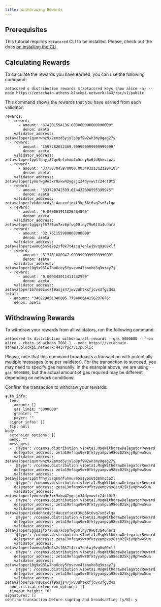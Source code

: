```yaml
---
title: Withdrawing Rewards
---
```


## Prerequisites

This tutorial requires `zetacored` CLI to be installed. Please, check out the
docs [on installing the CLI](/users/cli/setup).

## Calculating Rewards

To calculate the rewards you have earned, you can use the following command:

```
zetacored q distribution rewards $(zetacored keys show alice -a) --node https://zetachain-athens.blockpi.network:443/rpc/v1/public
```

This command shows the rewards that you have earned from each validator:

```
rewards:
  - reward:
      - amount: "674201594136.000000000000000000"
        denom: azeta
    validator_address: zetavaloper1qumrwnz9x2emzd5yjylp8pf9w2wh3my0gag27y
  - reward:
      - amount: "1597782052369.999999999999999999"
        denom: azeta
    validator_address: zetavaloper1pptfhnyj37qn0nfuhmu7m5ssy5x6td8hmccpzl
  - reward:
      - amount: "337307045870000.003493213123204105"
        denom: azeta
    validator_address: zetavaloper1ymnrwg9e3xr9xkw42ygzjx34dyvwvtc24ct0t5
  - reward:
      - amount: "333720742599.014432608595395975"
        denom: azeta
    validator_address: zetavaloper1xkddnhcdy5j4auzefjqkt3kp56t6vq7sm5xlga
  - reward:
      - amount: "0.000063911026464599"
        denom: azeta
    validator_address: zetavaloper1ggqzjf5726uu7xc6pfwg00lny79w6t3a4unarz
  - reward:
      - amount: "32.761155900000000000"
        denom: azeta
    validator_address: zetavaloper1wwnug5n5e2s2sf0k7t4zcu7enlwj9vq0s09xlf
  - reward:
      - amount: "317101080947.999999999999999999"
        denom: azeta
    validator_address: zetavaloper10g9x93lw7hu0cey5fyvewm4lsnuhe8q3xzay7j
  - reward:
      - amount: "0.000343011411232999"
        denom: azeta
    validator_address: zetavaloper167ns6zwczl9asjs47jwv3uhtkxfjcvx3fg3d4a
total:
  - amount: "340229851340085.779488644156297676"
    denom: azeta
```

## Withdrawing Rewards

To withdraw your rewards from all validators, run the following command:

```
zetacored tx distribution withdraw-all-rewards --gas 5000000 --from alice --chain-id athens_7001-1 --node https://zetachain-athens.blockpi.network:443/rpc/v1/public
```

Please, note that this command broadcasts a transaction with potentially
multiple messages (one per validator). For the transaction to succeed, you may
need to specify gas manually. In the example above, we are using `--gas 5000000`, but the actual amount of gas required may be different depending on
network conditions.

Confirm the transaction to withdraw your rewards:

```
auth_info:
  fee:
    amount: []
    gas_limit: "5000000"
    granter: ""
    payer: ""
  signer_infos: []
  tip: null
body:
  extension_options: []
  memo: ""
  messages:
  - '@type': /cosmos.distribution.v1beta1.MsgWithdrawDelegatorReward
    delegator_address: zeta19nfaqu9wr0fktyyampva98ec025kjy0phww5um
    validator_address: zetavaloper1qumrwnz9x2emzd5yjylp8pf9w2wh3my0gag27y
  - '@type': /cosmos.distribution.v1beta1.MsgWithdrawDelegatorReward
    delegator_address: zeta19nfaqu9wr0fktyyampva98ec025kjy0phww5um
    validator_address: zetavaloper1pptfhnyj37qn0nfuhmu7m5ssy5x6td8hmccpzl
  - '@type': /cosmos.distribution.v1beta1.MsgWithdrawDelegatorReward
    delegator_address: zeta19nfaqu9wr0fktyyampva98ec025kjy0phww5um
    validator_address: zetavaloper1ymnrwg9e3xr9xkw42ygzjx34dyvwvtc24ct0t5
  - '@type': /cosmos.distribution.v1beta1.MsgWithdrawDelegatorReward
    delegator_address: zeta19nfaqu9wr0fktyyampva98ec025kjy0phww5um
    validator_address: zetavaloper1xkddnhcdy5j4auzefjqkt3kp56t6vq7sm5xlga
  - '@type': /cosmos.distribution.v1beta1.MsgWithdrawDelegatorReward
    delegator_address: zeta19nfaqu9wr0fktyyampva98ec025kjy0phww5um
    validator_address: zetavaloper1ggqzjf5726uu7xc6pfwg00lny79w6t3a4unarz
  - '@type': /cosmos.distribution.v1beta1.MsgWithdrawDelegatorReward
    delegator_address: zeta19nfaqu9wr0fktyyampva98ec025kjy0phww5um
    validator_address: zetavaloper1wwnug5n5e2s2sf0k7t4zcu7enlwj9vq0s09xlf
  - '@type': /cosmos.distribution.v1beta1.MsgWithdrawDelegatorReward
    delegator_address: zeta19nfaqu9wr0fktyyampva98ec025kjy0phww5um
    validator_address: zetavaloper10g9x93lw7hu0cey5fyvewm4lsnuhe8q3xzay7j
  - '@type': /cosmos.distribution.v1beta1.MsgWithdrawDelegatorReward
    delegator_address: zeta19nfaqu9wr0fktyyampva98ec025kjy0phww5um
    validator_address: zetavaloper167ns6zwczl9asjs47jwv3uhtkxfjcvx3fg3d4a
  non_critical_extension_options: []
  timeout_height: "0"
signatures: []
confirm transaction before signing and broadcasting [y/N]: y
```
